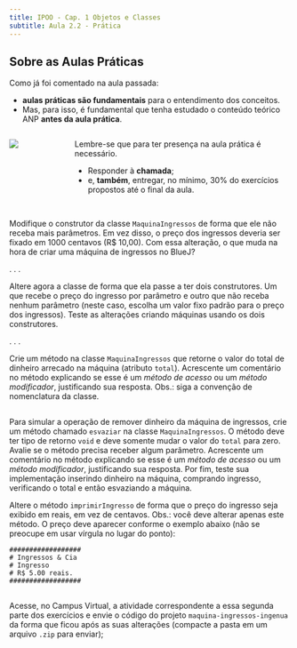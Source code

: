 ```yaml
---
title: IPOO - Cap. 1 Objetos e Classes
subtitle: Aula 2.2 - Prática
---
```


## Sobre as Aulas Práticas {.smaller}

::: {.nonincremental}

Como já foi comentado na aula passada:

- **aulas práticas são fundamentais** para o entendimento dos conceitos.
- Mas, para isso, é fundamental que tenha estudado o conteúdo teórico ANP **antes da aula prática**.

:::: {.columns}

::: {.column width="20%"}
![](imagens/fica_a_dica.png)
:::

::: {.column width="80%"}
::: {.callout-note title="Convenção" appearance="simple" icon=false}
Lembre-se que para ter presença na aula prática é necessário.

- Responder à **chamada**;
- e, **também**, entregar, no mínimo, 30% do exercícios propostos até o final da aula.
:::
:::

::::
:::

## 

::: {.callout-note title="Exercício 1" icon=false}
Modifique o construtor da classe `MaquinaIngressos` de forma que ele não receba mais parâmetros.
Em vez disso, o preço dos ingressos deveria ser fixado em 1000 centavos (R$ 10,00).
Com essa alteração, o que muda na hora de criar uma máquina de ingressos no BlueJ?
:::

. . .

::: {.callout-note title="Exercício 2" icon=false}
Altere agora a classe de forma que ela passe a ter dois construtores.
Um que recebe o preço do ingresso por parâmetro e outro que não receba nenhum parâmetro
(neste caso, escolha um valor fixo padrão para o preço dos ingressos).
Teste as alterações criando máquinas usando os dois construtores.
:::

. . .

::: {.callout-note title="Exercício 3" icon=false}
Crie um método na classe `MaquinaIngressos` que retorne o valor do total de dinheiro arrecado na máquina
(atributo `total`).
Acrescente um comentário no método explicando se esse é um *método de acesso* ou um *método modificador*, justificando sua resposta.
Obs.: siga a convenção de nomenclatura da classe.
:::

##

::: {.callout-note title="Exercício 4" icon=false}
Para simular a operação de remover dinheiro da máquina de ingressos, crie um método chamado `esvaziar` na classe `MaquinaIngressos`.
O método deve ter tipo de retorno `void` e deve somente mudar o valor do `total` para zero.
Avalie se o método precisa receber algum parâmetro.
Acrescente um comentário no método explicando se esse é um *método de acesso* ou um *método modificador*, justificando sua resposta.
Por fim, teste sua implementação inserindo dinheiro na máquina, comprando ingresso, verificando o total e então esvaziando a máquina. 
:::

::: {.callout-note title="Exercício 5" icon=false}
Altere o método `imprimirIngresso` de forma que o preço do ingresso seja exibido em reais, em vez de centavos.
Obs.: você deve alterar apenas este método.
O preço deve aparecer conforme o exemplo abaixo (não se preocupe em usar vírgula no lugar do ponto):
```
##################
# Ingressos & Cia 
# Ingresso
# R$ 5.00 reais.
##################
```
:::



## 

::: {.callout-important title="Entrega no Campus Virtual"}
Acesse, no Campus Virtual, a atividade correspondente a essa segunda parte dos exercícios e envie o código do projeto `maquina-ingressos-ingenua` da forma que ficou após as suas alterações (compacte a pasta em um arquivo `.zip` para enviar);
:::